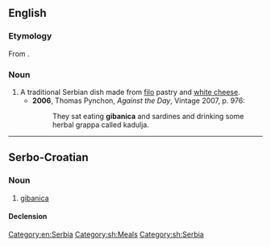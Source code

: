 ==English==
{{wikipedia}}
===Etymology===
From {{etyl|sh}} {{term|гибаница||tr=gibanitsa|sc=Cyrl|lang=sh}}.

===Noun===
{{en-noun}}

# A traditional Serbian dish made from [[filo]] pastry and [[white cheese]].
#* '''2006''', Thomas Pynchon, ''Against the Day'', Vintage 2007, p. 976:
#*: They sat eating '''gibanica''' and sardines and drinking some herbal grappa called kadulja.

[[Category:en:Serbia]]

----

==Serbo-Croatian==

===Noun===
{{sh-noun|g=f|head=gibanica|r|гибаница|гибаница}}

# [[gibanica]]

====Declension====
{{sh-decl-noun
|gibanica|gibanice
|gibanice|gibanica
|gibanici|gibanicama
|gibanicu|gibanice
|gibanice|gibanice
|gibanici|gibanicama
|gibanicom|gibanicama
}}

[[Category:sh:Meals]]
[[Category:sh:Serbia]]
